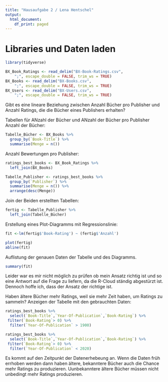 ```yaml
---
title: "Hausaufgabe 2 / Lena Hentschel"
output:
  html_document:
    df_print: paged
---
```


# Libraries und Daten laden


```r
library(tidyverse)
```
```r
BX_Book_Ratings <- read_delim("BX-Book-Ratings.csv", 
    ";", escape_double = FALSE, trim_ws = TRUE)
BX_Books <- read_delim("BX-Books.csv", 
    ";", escape_double = FALSE, trim_ws = TRUE)
BX_Users <- read_delim("BX-Users.csv", 
    ";", escape_double = FALSE, trim_ws = TRUE)
```
Gibt es eine lineare Beziehung zwischen Anzahl Bücher pro Publisher und Anzahl Ratings, die die Bücher eines Publishers erhalten? 

Tabellen für ANzahl der Bücher und ANzahl der Bücher pro Publisher
Anzahl der Bücher: 
```r
Tabelle_Bücher <- BX_Books %>%
  group_by(`Book-Title`) %>% 
  summarise(Menge = n()) 
```
 Anzahl Bewertungen pro Publisher: 
```r
ratings_best_books <- BX_Book_Ratings %>%
  left_join(BX_Books) 
```

```r
Tabelle_Publisher <- ratings_best_books %>%
  group_by(`Publisher`) %>%
  summarise(Menge = n()) %>%
  arrange(desc(Menge)) 
```
Join der Beiden erstellten Tabellen: 
```r
fertig <- Tabelle_Publisher %>%
  left_join(Tabelle_Bücher)
```
Erstellung eines Plot-Diagramms mit Regressionslinie:
```r
fit <-lm(fertig$'Book-Rating') ~ (fertig$'Anzahl')
```

```r
plot(fertig)
abline(fit)
```
Auflistung der genauen Daten der Tabelle und des Diagramms. 
```r
summary(fit)
```
Leider war es mir nicht möglich zu prüfen ob mein Ansatz richtig ist und so eine Antwort auf die Frage zu liefern, da die R-Cloud ständig abgestürzt ist. Dennoch hoffe ich, dass der Ansatz der richtige ist. 

Haben ältere Bücher mehr Ratings, weil sie mehr Zeit haben, um Ratings zu sammeln?
Anzeigen der Tabelle mit den gebrauchten Daten:
```r
ratings_best_books %>%
  select(`Book-Title`,`Year-Of-Publication`,`Book-Rating`) %>%
 filter(`Book-Rating`> 0) %>%
  filter(`Year-Of-Publication` > 1900) 
```
```r
ratings_best_books %>%
  select(`Book-Title`,`Year-Of-Publication`,`Book-Rating`) %>%
 filter(`Book-Rating`> 0) %>%
  filter(`Year-Of-Publication` < 2020) 
```

Es kommt auf den Zeitpunkt der Datenerhebeung an. Wenn die Daten früh errhoben werden dann haben ältere, bekanntere Bücher auch die Chance mehr Ratings zu produzieren. Uunbekanntere ältere Bücher müssen nicht unbedingt mehr Ratings produzieren.

